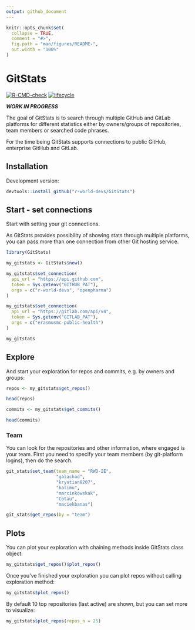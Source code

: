 ```yaml
---
output: github_document
---
```


<!-- README.md is generated from README.Rmd. Please edit that file -->

```r
knitr::opts_chunk$set(
  collapse = TRUE,
  comment = "#>",
  fig.path = "man/figures/README-",
  out.width = "100%"
)
```

# GitStats

<!-- badges: start -->
[![R-CMD-check](https://github.com/r-world-devs/GitStats/workflows/R-CMD-check/badge.svg)](https://github.com/r-world-devs/GitStats/actions)
[![lifecycle](https://img.shields.io/badge/lifecycle-experimental-orange.svg)](https://lifecycle.r-lib.org/articles/stages.html#experimental)
<!-- badges: end -->

***WORK IN PROGRESS***

The goal of GitStats is to search through multiple GitHub and GitLab platforms for different statistics either by owners/groups of repositories, team members or searched code phrases.

For the time being GitStats supports connections to public GitHub, enterprise GitHub and GitLab.

## Installation

Development version:

```r
devtools::install_github("r-world-devs/GitStats")
```

## Start - set connections

Start with setting your git connections.

As GitStats provides possibility of showing stats through multiple platforms, you can pass more than one connection from other Git hosting service.

```r

library(GitStats)

my_gitstats <- GitStats$new()

my_gitstats$set_connection(
  api_url = "https://api.github.com",
  token = Sys.getenv("GITHUB_PAT"),
  orgs = c("r-world-devs", "openpharma")
)

my_gitstats$set_connection(
  api_url = "https://gitlab.com/api/v4",
  token = Sys.getenv("GITLAB_PAT"),
  orgs = c("erasmusmc-public-health")
)

my_gitstats

```

## Explore

And start your exploration for repos and commits, e.g. by owners and groups:

```r
repos <- my_gitstats$get_repos()

head(repos)

```

```r
commits <- my_gitstats$get_commits()

head(commits)

```

### Team

You can look for the repositories and other information, where engaged is your team.
First you need to specify your team members (by git-platform logins), then do the search.

```r
git_stats$set_team(team_name = "RWD-IE",
                   "galachad",
                   "krystian8207",
                   "kalimu",
                   "marcinkowskak",
                   "Cotau",
                   "maciekbanas")

git_stats$get_repos(by = "team")

```

## Plots

You can plot your exploration with chaining methods inside GitStats class object:

```r
my_gitstats$get_repos()$plot_repos()

```

Once you've finished your exploration you can plot repos without calling exploration method:

```r
my_gitstats$plot_repos()

```

By default 10 top repositories (last active) are shown, but you can set more to visualize:

```r
my_gitstats$plot_repos(repos_n = 25)

```
